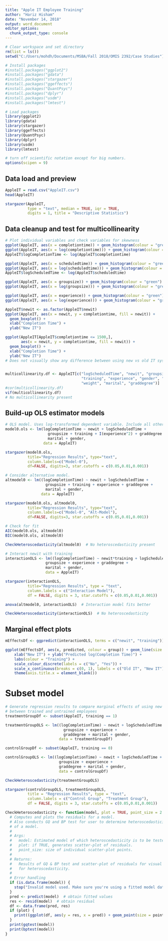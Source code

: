 ---
title: "Apple IT Employee Training"
author: "Hariz Hisham"
date: "November 14, 2018"
output: word_document
editor_options: 
  chunk_output_type: console
---

```{r workspaceSetup}
# Clear workspace and set directory
rm(list = ls())
setwd("C:/Users/mohdh/Documents/MSBA/Fall 2018/OMIS 2392/Case Studies")

# Install packages
#install.packages("ggplot2")
#install.packages("gdata")
#install.packages("stargazer")
#install.packages("ggeffects")
#install.packages("QuantPsyc")
#install.packages("dplyr")
#install.packages("usdm")
#install.packages("lmtest")

# Load packages
library(ggplot2)
library(gdata)
library(stargazer)
library(ggeffects)
library(QuantPsyc)
library(dplyr)
library(usdm)
library(lmtest)

# turn off scientific notation except for big numbers. 
options(scipen = 9)
```

## Data load and preview
```{r loadData}
AppleIT = read.csv("AppleIT.csv")
head(AppleIT)

stargazer(AppleIT, 
          type = "text", median = TRUE, iqr = TRUE, 
          digits = 1, title = "Descriptive Statistics")
```

## Data cleanup and test for multicollinearity
``` {r initialCleanup}
# Plot individual variables and check variables for skewness
ggplot(AppleIT, aes(x = completiontime)) + geom_histogram(colour = "green")
ggplot(AppleIT, aes(x = log(completiontime))) + geom_histogram(colour = "green")
AppleIT$logCompletionTime <- log(AppleIT$completiontime)

ggplot(AppleIT, aes(x = scheduledtime)) + geom_histogram(colour = "green")
ggplot(AppleIT, aes(x = log(scheduledtime))) + geom_histogram(colour = "green")
AppleIT$logScheduledTime <- log(AppleIT$scheduledtime)

ggplot(AppleIT, aes(x = groupsize)) + geom_histogram(colour = "green")
ggplot(AppleIT, aes(x = log(groupsize))) + geom_histogram(colour = "green")

ggplot(AppleIT, aes(x = experience)) + geom_histogram(colour = "green")
ggplot(AppleIT, aes(x = log(experience))) + geom_histogram(colour = "green") 

AppleIT$newit <- as.factor(AppleIT$newit)
ggplot(AppleIT, aes(x = newit, y = completiontime, fill = newit)) + 
  geom_boxplot() + 
  xlab("Completion Time") + 
  ylab("New IT")

ggplot(AppleIT[AppleIT$completiontime <= 1500,], 
       aes(x = newit, y = completiontime, fill = newit)) + 
  geom_boxplot() + 
  xlab("Completion Time") + 
  ylab("New IT")
# Does not visually show any difference between using new vs old IT system


multicollinearity.df <- AppleIT[c("logScheduledTime", "newit", "groupsize", 
                                  "training", "experience", "gender", "height", 
                                  "weight", "marital", "graddegree")]
#cor(multicollinearity.df)
vif(multicollinearity.df)
# No multicollinearity present


```

## Build-up OLS estimator models 
```{r buildModel}
# OLS model. Uses log-transformed dependent variable. Include all other variables.
model0.ols <- lm(logCompletionTime ~ newit + logScheduledTime + 
                   groupsize + training + I(experience^2) + graddegree + 
                   marital + gender, 
                 data = AppleIT)

stargazer(model0.ols, 
          title="Regression Results", type="text", 
          column.labels=c("Model-0"),
          df=FALSE, digits=3, star.cutoffs = c(0.05,0.01,0.001)) 

# Consider alternative model. 
altmodel0 <- lm((logCompletionTime) ~ newit + logScheduledTime + 
                  groupsize + training + experience + graddegree + 
                  marital + gender, 
                data = AppleIT)

stargazer(model0.ols, altmodel0, 
          title="Regression Results", type="text", 
          column.labels=c("Model-0", "Alt-Model"),
          df=FALSE, digits=3, star.cutoffs = c(0.05,0.01,0.001)) 

# Check for fit
AIC(model0.ols, altmodel0)
BIC(model0.ols, altmodel0)

CheckHeteroscedasticity(altmodel0)  # No heteroscedasticity present

```

```{r interactionModel}
# Interact newit with training
interactionOLS <- lm((logCompletionTime) ~ newit*training + logScheduledTime + 
                  groupsize + experience + graddegree + 
                  marital + gender, 
                  data = AppleIT)

stargazer(interactionOLS, 
          title="Regression Results", type = "text", 
          column.labels = c("Interaction Model"),
          df = FALSE, digits = 3, star.cutoffs = c(0.05,0.01,0.001))

anova(altmodel0, interactionOLS)  # Interaction model fits better

CheckHeteroscedasticity(interactionOLS)  # No heteroscedasticity
```

## Marginal effect plots
```{r marginaleffect}
mEffectsDf <- ggpredict(interactionOLS, terms = c("newit", "training")) 

ggplot(mEffectsDf, aes(x, predicted, colour = group)) + geom_line(size = 1.3) + 
    xlab("New IT") + ylab("Predicted log(Completion Time)") +
    labs(colour = "Training") + 
    scale_colour_discrete(labels = c("No", "Yes")) +
    scale_x_continuous(breaks = c(0, 1), labels = c("Old IT", "New IT")) +
    theme(axis.title.x = element_blank())
```

# Subset model
```{r subset}
# Generate regression results to compare marginal effects of using new IT
# between trained and untrained employees
treatmentGroupDf <- subset(AppleIT, training == 1)

treatmentGroupOLS <- lm((logCompletionTime) ~ newit + logScheduledTime + 
                          groupsize + experience + 
                          graddegree + marital + gender, 
                        data = treatmentGroupDf)

controlGroupDf <- subset(AppleIT, training == 0)

controlGroupOLS <- lm((logCompletionTime) ~ newit + logScheduledTime + 
                        groupsize + experience + 
                        graddegree + marital + gender, 
                        data = controlGroupDf)

CheckHeteroscedasticity(treatmentGroupOLS)

stargazer(controlGroupOLS, treatmentGroupOLS, 
          title = "Regression Results", type = "text", 
          column.labels = c("Control Group", "Treatment Group"),
          df = FALSE, digits = 3, star.cutoffs = c(0.05,0.01,0.001))
```

```{r heteroscedasticityTest}
CheckHeteroscedasticity <- function(model, plot = TRUE, point_size = 2.5) {
  # Computes and plots the residuals for a model.
  # Also conducts GQ and BP test for user to determine heteroscedasticity 
  # of a model.
  #
  # Args:
  #   model: Estimated model of which heteroscedasticity is to be tested.
  #   plot: if TRUE, generates scatter-plot of residuals.
  #   point_size: size of individual scatter-plot points.
  #
  # Returns:
  #   Results of GQ & BP test and scatter-plot of residuals for visual check 
  #   for heteroscedasticity.
  #
  # Error handling
  if (is.data.frame(model)) {
    stop("Invalid model used. Make sure you're using a fitted model data type.")
  }
  pred <- predict(model)  # obtain fitted values
  res <- resid(model)  # obtain residual
  df <- data.frame(pred, res)
  if (plot) {
    print((ggplot(df, aes(y = res, x = pred)) + geom_point(size = point_size)))
  }
  print(gqtest(model))
  print(bptest(model))
}

```
